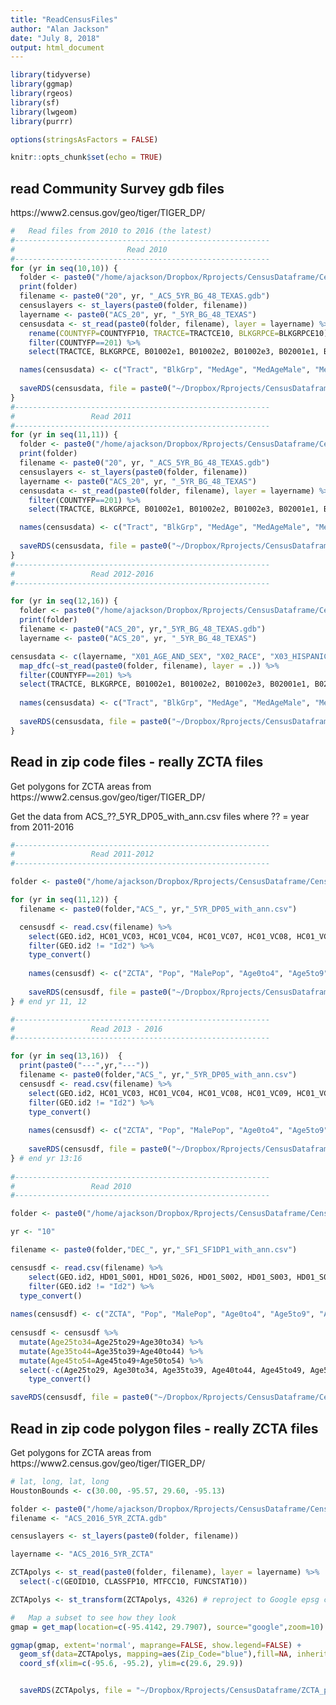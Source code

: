 ```yaml
---
title: "ReadCensusFiles"
author: "Alan Jackson"
date: "July 8, 2018"
output: html_document
---
```


```r

library(tidyverse)
library(ggmap)
library(rgeos)
library(sf)
library(lwgeom)
library(purrr)

options(stringsAsFactors = FALSE)

knitr::opts_chunk$set(echo = TRUE)
```

## read Community Survey gdb files

https://www2.census.gov/geo/tiger/TIGER_DP/

```r

#   Read files from 2010 to 2016 (the latest)
#---------------------------------------------------------
#                         Read 2010
#---------------------------------------------------------
for (yr in seq(10,10)) {
  folder <- paste0("/home/ajackson/Dropbox/Rprojects/CensusDataframe/CensusData/20",yr,"_ACS_5YR_BG_48/")
  print(folder)
  filename <- paste0("20", yr, "_ACS_5YR_BG_48_TEXAS.gdb")
  censuslayers <- st_layers(paste0(folder, filename))
  layername <- paste0("ACS_20", yr, "_5YR_BG_48_TEXAS")
  censusdata <- st_read(paste0(folder, filename), layer = layername) %>%
    rename(COUNTYFP=COUNTYFP10, TRACTCE=TRACTCE10, BLKGRPCE=BLKGRPCE10) %>%
    filter(COUNTYFP==201) %>%
    select(TRACTCE, BLKGRPCE, B01002e1, B01002e2, B01002e3, B02001e1, B02001e2, B02001e3, B02001e4, B02001e5, B03002e12, B19013e1)

  names(censusdata) <- c("Tract", "BlkGrp", "MedAge", "MedAgeMale", "MedAgeFemale", "Pop", "White", "Black", "Amerind", "Asian", "Hispanic", "MedIncome")
  
  saveRDS(censusdata, file = paste0("~/Dropbox/Rprojects/CensusDataframe/CensusData/HarrisCounty_", yr, ".rds"))
}
#---------------------------------------------------------
#                 Read 2011
#---------------------------------------------------------
for (yr in seq(11,11)) {
  folder <- paste0("/home/ajackson/Dropbox/Rprojects/CensusDataframe/CensusData/20",yr,"_ACS_5YR_BG_48/")
  print(folder)
  filename <- paste0("20", yr, "_ACS_5YR_BG_48_TEXAS.gdb")
  censuslayers <- st_layers(paste0(folder, filename))
  layername <- paste0("ACS_20", yr, "_5YR_BG_48_TEXAS")
  censusdata <- st_read(paste0(folder, filename), layer = layername) %>%
    filter(COUNTYFP==201) %>%
    select(TRACTCE, BLKGRPCE, B01002e1, B01002e2, B01002e3, B02001e1, B02001e2, B02001e3, B02001e4, B02001e5, B03002e12, B19013e1)

  names(censusdata) <- c("Tract", "BlkGrp", "MedAge", "MedAgeMale", "MedAgeFemale", "Pop", "White", "Black", "Amerind", "Asian", "Hispanic", "MedIncome")
  
  saveRDS(censusdata, file = paste0("~/Dropbox/Rprojects/CensusDataframe/CensusData/HarrisCounty_", yr, ".rds"))
}
#---------------------------------------------------------
#                 Read 2012-2016
#---------------------------------------------------------

for (yr in seq(12,16)) {
  folder <- paste0("/home/ajackson/Dropbox/Rprojects/CensusDataframe/CensusData/20",yr,"_ACS_5YR_BG_48/")
  print(folder)
  filename <- paste0("ACS_20", yr,"_5YR_BG_48_TEXAS.gdb") 
  layername <- paste0("ACS_20", yr, "_5YR_BG_48_TEXAS")

censusdata <- c(layername, "X01_AGE_AND_SEX", "X02_RACE", "X03_HISPANIC_OR_LATINO_ORIGIN", "X19_INCOME") %>%
  map_dfc(~st_read(paste0(folder, filename), layer = .)) %>%
  filter(COUNTYFP==201) %>% 
  select(TRACTCE, BLKGRPCE, B01002e1, B01002e2, B01002e3, B02001e1, B02001e2, B02001e3, B02001e4, B02001e5, B03002e12, B19013e1)
    
  names(censusdata) <- c("Tract", "BlkGrp", "MedAge", "MedAgeMale", "MedAgeFemale", "Pop", "White", "Black", "Amerind", "Asian", "Hispanic", "MedIncome")
  
  saveRDS(censusdata, file = paste0("~/Dropbox/Rprojects/CensusDataframe/CensusData/HarrisCounty_", yr, ".rds"))
}


```


##     Read in zip code files - really ZCTA files

Get polygons for ZCTA areas from https://www2.census.gov/geo/tiger/TIGER_DP/

Get the data from ACS_??_5YR_DP05_with_ann.csv files where ?? = year from 2011-2016

```r
#---------------------------------------------------------
#                 Read 2011-2012
#---------------------------------------------------------

folder <- paste0("/home/ajackson/Dropbox/Rprojects/CensusDataframe/CensusData/zipcodefiles/")

for (yr in seq(11,12)) {
  filename <- paste0(folder,"ACS_", yr,"_5YR_DP05_with_ann.csv") 

  censusdf <- read.csv(filename) %>%
    select(GEO.id2, HC01_VC03, HC01_VC04, HC01_VC07, HC01_VC08, HC01_VC09, HC01_VC10, HC01_VC11, HC01_VC12, HC01_VC13, HC01_VC14, HC01_VC15, HC01_VC16, HC01_VC17, HC01_VC18, HC01_VC19, HC01_VC21, HC01_VC43, HC01_VC44, HC01_VC82 ) %>%
    filter(GEO.id2 != "Id2") %>%
    type_convert()
  
    names(censusdf) <- c("ZCTA", "Pop", "MalePop", "Age0to4", "Age5to9", "Age10to14", "Age15to19", "Age20to24", "Age25to34", "Age35to44", "Age45to54", "Age55to59", "Age60to64", "Age65to74", "Age75to84", "Age85andup", "MedianAge", "White", "Black", "Hispanic") 
    
    saveRDS(censusdf, file = paste0("~/Dropbox/Rprojects/CensusDataframe/CensusData/TexasZipcode_", yr, ".rds"))
} # end yr 11, 12

#---------------------------------------------------------
#                 Read 2013 - 2016
#---------------------------------------------------------

for (yr in seq(13,16))  {
  print(paste0("---",yr,"---"))
  filename <- paste0(folder,"ACS_", yr,"_5YR_DP05_with_ann.csv") 
  censusdf <- read.csv(filename) %>%
    select(GEO.id2, HC01_VC03, HC01_VC04, HC01_VC08, HC01_VC09, HC01_VC10, HC01_VC11, HC01_VC12, HC01_VC13, HC01_VC14, HC01_VC15, HC01_VC16, HC01_VC17, HC01_VC18, HC01_VC19, HC01_VC20, HC01_VC23, HC01_VC49, HC01_VC50, HC01_VC88 ) %>%
    filter(GEO.id2 != "Id2") %>%
    type_convert()
  
    names(censusdf) <- c("ZCTA", "Pop", "MalePop", "Age0to4", "Age5to9", "Age10to14", "Age15to19", "Age20to24", "Age25to34", "Age35to44", "Age45to54", "Age55to59", "Age60to64", "Age65to74", "Age75to84", "Age85andup", "MedianAge", "White", "Black", "Hispanic") 
    
    saveRDS(censusdf, file = paste0("~/Dropbox/Rprojects/CensusDataframe/CensusData/TexasZipcode_", yr, ".rds"))
} # end yr 13:16
    
#---------------------------------------------------------
#                 Read 2010
#---------------------------------------------------------

folder <- paste0("/home/ajackson/Dropbox/Rprojects/CensusDataframe/CensusData/zipcodefiles/")

yr <- "10"

filename <- paste0(folder,"DEC_", yr,"_SF1_SF1DP1_with_ann.csv") 

censusdf <- read.csv(filename) %>%
    select(GEO.id2, HD01_S001, HD01_S026, HD01_S002, HD01_S003, HD01_S004, HD01_S005, HD01_S006, HD01_S007, HD01_S008, HD01_S009, HD01_S010, HD01_S011, HD01_S012, HD01_S013, HD01_S014, HD01_S015, HD01_S016, HD01_S017, HD01_S018, HD01_S019, HD01_S020, HD01_S078, HD01_S079, HD01_S107) %>%
    filter(GEO.id2 != "Id2") %>%
  type_convert()
    
names(censusdf) <- c("ZCTA", "Pop", "MalePop", "Age0to4", "Age5to9", "Age10to14", "Age15to19", "Age20to24", "Age25to29", "Age30to34", "Age35to39", "Age40to44", "Age45to49", "Age50to54", "Age55to59", "Age60to64", "Age65to69", "Age70to74", "Age75to79", "Age80to84", "Age85andup", "MedianAge", "White", "Black", "Hispanic") 
  
censusdf <- censusdf %>%
  mutate(Age25to34=Age25to29+Age30to34) %>% 
  mutate(Age35to44=Age35to39+Age40to44) %>% 
  mutate(Age45to54=Age45to49+Age50to54) %>%
  select(-c(Age25to29, Age30to34, Age35to39, Age40to44, Age45to49, Age50to54)) %>%
    type_convert()

saveRDS(censusdf, file = paste0("~/Dropbox/Rprojects/CensusDataframe/CensusData/TexasZipcode_", yr, ".rds"))


```

##     Read in zip code polygon files - really ZCTA files

Get polygons for ZCTA areas from https://www2.census.gov/geo/tiger/TIGER_DP/

```r

# lat, long, lat, long
HoustonBounds <- c(30.00, -95.57, 29.60, -95.13)

folder <- paste0("/home/ajackson/Dropbox/Rprojects/CensusDataframe/CensusData/zipcodefiles/")
filename <- "ACS_2016_5YR_ZCTA.gdb"

censuslayers <- st_layers(paste0(folder, filename))

layername <- "ACS_2016_5YR_ZCTA"

ZCTApolys <- st_read(paste0(folder, filename), layer = layername) %>%
  select(-c(GEOID10, CLASSFP10, MTFCC10, FUNCSTAT10))

ZCTApolys <- st_transform(ZCTApolys, 4326) # reproject to Google epsg code

#   Map a subset to see how they look
gmap = get_map(location=c(-95.4142, 29.7907), source="google",zoom=10)

ggmap(gmap, extent='normal', maprange=FALSE, show.legend=FALSE) +
  geom_sf(data=ZCTApolys, mapping=aes(Zip_Code="blue"),fill=NA, inherit.aes=FALSE, show.legend=FALSE) +
  coord_sf(xlim=c(-95.6, -95.2), ylim=c(29.6, 29.9)) 


  saveRDS(ZCTApolys, file = "~/Dropbox/Rprojects/CensusDataframe/ZCTA_polygons_2016.rds")


```


